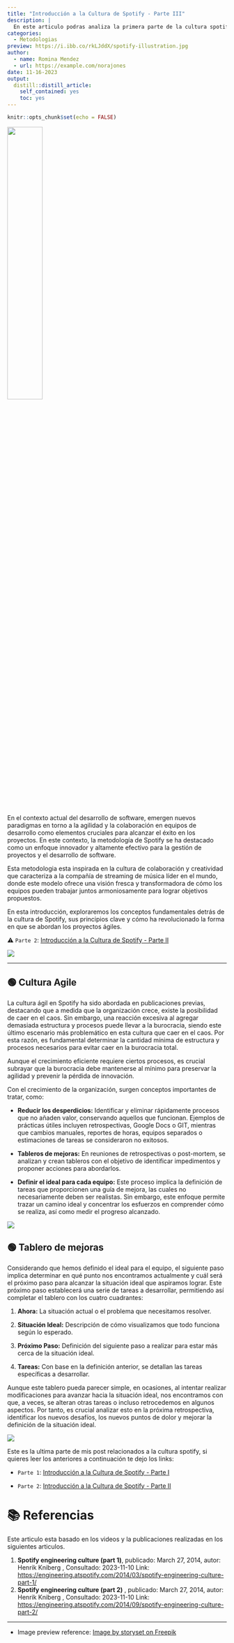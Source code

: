 ```yaml
---
title: "Introducción a la Cultura de Spotify - Parte III"
description: |
  En este articulo podras analiza la primera parte de la cultura spotify y cuales son las mejores practicas y metodologías.
categories:
  - Metodologias
preview: https://i.ibb.co/rkLJddX/spotify-illustration.jpg
author:
  - name: Romina Mendez
  - url: https://example.com/norajones
date: 11-16-2023
output:
  distill::distill_article:
    self_contained: yes
    toc: yes
---
```


```r
knitr::opts_chunk$set(echo = FALSE)
```

[![](https://img.shields.io/badge/Buy%20Me%20A%20Coffee-support%20my%20work-FFDD00?style=flat&labelColor=101010&logo=buy-me-a-coffee&logoColor=white){width="40%"}](https://www.buymeacoffee.com/r0mymendez)

En el contexto actual del desarrollo de software, emergen nuevos paradigmas en torno a la agilidad y la colaboración en equipos de desarrollo como elementos cruciales para alcanzar el éxito en los proyectos. En este contexto, la metodología de Spotify se ha destacado como un enfoque innovador y altamente efectivo para la gestión de proyectos y el desarrollo de software.

Esta metodologia esta inspirada en la cultura de colaboración y creatividad que caracteriza a la compañía de streaming de música líder en el mundo, donde este modelo ofrece una visión fresca y transformadora de cómo los equipos pueden trabajar juntos armoniosamente para lograr objetivos propuestos.

En esta introducción, exploraremos los conceptos fundamentales detrás de la cultura de Spotify, sus principios clave y cómo ha revolucionado la forma en que se abordan los proyectos ágiles.

⚠️ `Parte 2`: [Introducción a la Cultura de Spotify - Parte II](https://r0mymendez.github.io/romymendezblog/posts/2023-11-14-spotify-methodology-2/)

![](Spotify-3.png)

------------------------------------------------------------------------

## 🟢 Cultura Agile

La cultura ágil en Spotify ha sido abordada en publicaciones previas, destacando que a medida que la organización crece, existe la posibilidad de caer en el caos. Sin embargo, una reacción excesiva al agregar demasiada estructura y procesos puede llevar a la burocracia, siendo este último escenario más problemático en esta cultura que caer en el caos. Por esta razón, es fundamental determinar la cantidad mínima de estructura y procesos necesarios para evitar caer en la burocracia total.

Aunque el crecimiento eficiente requiere ciertos procesos, es crucial subrayar que la burocracia debe mantenerse al mínimo para preservar la agilidad y prevenir la pérdida de innovación.

Con el crecimiento de la organización, surgen conceptos importantes de tratar, como:

-   **Reducir los desperdicios:** Identificar y eliminar rápidamente procesos que no añaden valor, conservando aquellos que funcionan. Ejemplos de prácticas útiles incluyen retrospectivas, Google Docs o GIT, mientras que cambios manuales, reportes de horas, equipos separados o estimaciones de tareas se consideraron no exitosos.

-   **Tableros de mejoras:** En reuniones de retrospectivas o post-mortem, se analizan y crean tableros con el objetivo de identificar impedimentos y proponer acciones para abordarlos.

-   **Definir el ideal para cada equipo:** Este proceso implica la definición de tareas que proporcionen una guía de mejora, las cuales no necesariamente deben ser realistas. Sin embargo, este enfoque permite trazar un camino ideal y concentrar los esfuerzos en comprender cómo se realiza, así como medir el progreso alcanzado.

![](Spotify-3-1.png)

## 🟢 Tablero de mejoras

Considerando que hemos definido el ideal para el equipo, el siguiente paso implica determinar en qué punto nos encontramos actualmente y cuál será el próximo paso para alcanzar la situación ideal que aspiramos lograr. Este próximo paso establecerá una serie de tareas a desarrollar, permitiendo así completar el tablero con los cuatro cuadrantes:

1.  **Ahora:** La situación actual o el problema que necesitamos resolver.

2.  **Situación Ideal:** Descripción de cómo visualizamos que todo funciona según lo esperado.

3.  **Próximo Paso:** Definición del siguiente paso a realizar para estar más cerca de la situación ideal.

4.  **Tareas:** Con base en la definición anterior, se detallan las tareas específicas a desarrollar.

Aunque este tablero pueda parecer simple, en ocasiones, al intentar realizar modificaciones para avanzar hacia la situación ideal, nos encontramos con que, a veces, se alteran otras tareas o incluso retrocedemos en algunos aspectos. Por tanto, es crucial analizar esto en la próxima retrospectiva, identificar los nuevos desafíos, los nuevos puntos de dolor y mejorar la definición de la situación ideal.

![](Spotify-3-2.png)

Este es la ultima parte de mis post relacionados a la cultura spotify, si quieres leer los anteriores a continuación te dejo los links:

-   `Parte 1`: [Introducción a la Cultura de Spotify - Parte I](https://r0mymendez.github.io/romymendezblog/posts/2023-11-13-spotify-methodology/)

-   `Parte 2`: [Introducción a la Cultura de Spotify - Parte II](https://r0mymendez.github.io/romymendezblog/posts/2023-11-14-spotify-methodology-2/)

# 📚 Referencias

Este articulo esta basado en los videos y la publicaciones realizadas en los siguientes articulos.

1.  **Spotify engineering culture (part 1)**, publicado: March 27, 2014, autor: Henrik Kniberg , Consultado: 2023-11-10 Link: <https://engineering.atspotify.com/2014/03/spotify-engineering-culture-part-1/>
2.  **Spotify engineering culture (part 2)** , publicado: March 27, 2014, autor: Henrik Kniberg , Consultado: 2023-11-10 Link: <https://engineering.atspotify.com/2014/09/spotify-engineering-culture-part-2/>

------------------------------------------------------------------------

-   Image preview reference: [Image by storyset on Freepik](https://www.freepik.com/free-vector/voice-chat-concept-illustration_20173782.htm#query=spotify%20illustration&position=9&from_view=search&track=ais&uuid=381e3533-158a-448b-959a-1100d4288ec1)
